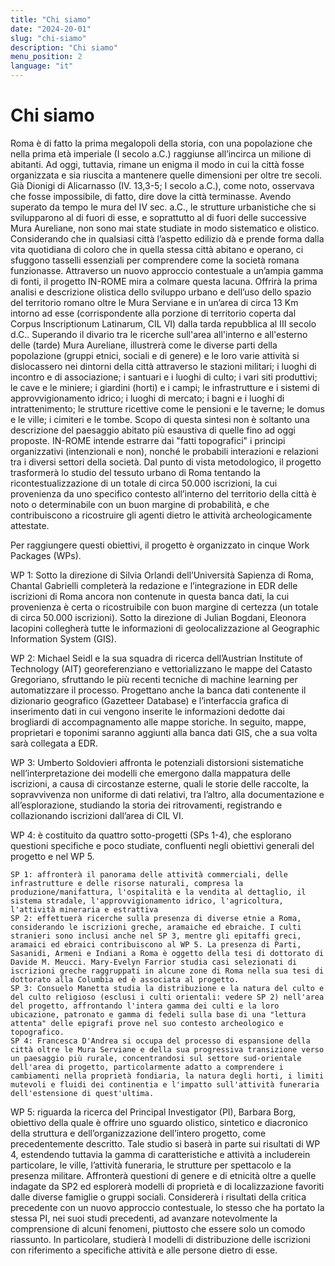 ```yaml
---
title: "Chi siamo"
date: "2024-20-01"
slug: "chi-siamo"
description: "Chi siamo"
menu_position: 2
language: "it"
---
```


# Chi siamo

Roma è di fatto la prima megalopoli della storia, con una popolazione che nella prima età imperiale (I secolo a.C.) raggiunse all’incirca un milione di abitanti. Ad oggi, tuttavia, rimane un enigma il modo in cui la città fosse organizzata e sia riuscita a mantenere quelle dimensioni per oltre tre secoli. Già Dionigi di Alicarnasso (IV. 13,3-5; I secolo a.C.), come noto, osservava che fosse impossibile, di fatto, dire dove la città terminasse. Avendo superato da tempo le mura del IV sec. a.C., le strutture urbanistiche che si svilupparono al di fuori di esse, e soprattutto al di fuori delle successive Mura Aureliane, non sono mai state studiate in modo sistematico e olistico.
Considerando che in qualsiasi città l’aspetto edilizio dà e prende forma dalla vita quotidiana di coloro che in quella stessa città abitano e operano, ci sfuggono tasselli essenziali per comprendere come la società romana funzionasse.
Attraverso un nuovo approccio contestuale a un’ampia gamma di fonti, il progetto IN-ROME mira a colmare questa lacuna. Offrirà la prima analisi e descrizione olistica dello sviluppo urbano e dell’uso dello spazio del territorio romano oltre le Mura Serviane e in un’area di circa 13 Km intorno ad esse (corrispondente alla porzione di territorio coperta dal Corpus Inscriptionum Latinarum, CIL VI) dalla tarda repubblica al III secolo d.C.. Superando il divario tra le ricerche sull'area all'interno e all'esterno delle (tarde) Mura Aureliane, illustrerà come le diverse parti della popolazione (gruppi etnici, sociali e di genere) e le loro varie attività si dislocassero nei dintorni della città attraverso le stazioni militari; i luoghi di incontro e di associazione; i santuari e i luoghi di culto; i vari siti produttivi; le cave e le miniere; i giardini (horti) e i campi; le infrastrutture e i sistemi di approvvigionamento idrico; i luoghi di mercato; i bagni e i luoghi di intrattenimento; le strutture ricettive come le pensioni e le taverne; le domus e le ville; i cimiteri e le tombe. Scopo di questa sintesi non è soltanto una descrizione del paesaggio abitato più esaustiva di quelle fino ad oggi proposte. IN-ROME intende estrarre dai "fatti topografici" i principi organizzativi (intenzionali e non), nonché le probabili interazioni e relazioni tra i diversi settori della società. Dal punto di vista metodologico, il progetto trasformerà lo studio del tessuto urbano di Roma tentando la ricontestualizzazione di un totale di circa 50.000 iscrizioni, la cui provenienza da uno specifico contesto all’interno del territorio della città è noto o determinabile con un buon margine di probabilità, e che contribuiscono a ricostruire gli agenti dietro le attività archeologicamente attestate.

Per raggiungere questi obiettivi, il progetto è organizzato in cinque Work Packages (WPs).

WP 1: Sotto la direzione di Silvia Orlandi dell’Università Sapienza di Roma, Chantal Gabrielli completerà la redazione e l’integrazione in EDR delle iscrizioni di Roma ancora non contenute in questa banca dati, la cui provenienza è certa o ricostruibile con buon margine di certezza (un totale di circa 50.000 iscrizioni). Sotto la direzione di Julian Bogdani, Eleonora Iacopini collegherà tutte le informazioni di geolocalizzazione al Geographic Information System (GIS).

WP 2: Michael Seidl e la sua squadra di ricerca dell’Austrian Institute of Technology (AIT) georeferenziano e vettorializzano le mappe del Catasto Gregoriano, sfruttando le più recenti tecniche di machine learning per automatizzare il processo. Progettano anche la banca dati contenente il dizionario geografico (Gazetteer Database) e l’interfaccia grafica di inserimento dati in cui vengono inserite le informazioni dedotte dai brogliardi di accompagnamento alle mappe storiche. In seguito, mappe, proprietari e toponimi saranno aggiunti alla banca dati GIS, che a sua volta sarà collegata a EDR.

WP 3: Umberto Soldovieri affronta le potenziali distorsioni sistematiche nell’interpretazione dei modelli che emergono dalla mappatura delle iscrizioni, a causa di circostanze esterne, quali le storie delle raccolte, la sopravvivenza non uniforme di dati relativi, tra l’altro, alla documentazione e all’esplorazione, studiando la storia dei ritrovamenti, registrando e collazionando iscrizioni dall’area di CIL VI.

WP 4: è costituito da quattro sotto-progetti (SPs 1-4), che esplorano questioni specifiche e poco studiate, confluenti negli obiettivi generali del progetto e nel WP 5.

    SP 1: affronterà il panorama delle attività commerciali, delle infrastrutture e delle risorse naturali, compresa la produzione/manifattura, l'ospitalità e la vendita al dettaglio, il sistema stradale, l'approvvigionamento idrico, l'agricoltura, l'attività mineraria e estrattiva
    SP 2: effettuerà ricerche sulla presenza di diverse etnie a Roma, considerando le iscrizioni greche, aramaiche ed ebraiche. I culti stranieri sono inclusi anche nel SP 3, mentre gli epitaffi greci, aramaici ed ebraici contribuiscono al WP 5. La presenza di Parti, Sasanidi, Armeni e Indiani a Roma è oggetto della tesi di dottorato di Davide M. Meucci. Mary-Evelyn Farrior studia casi selezionati di iscrizioni greche raggruppati in alcune zone di Roma nella sua tesi di dottorato alla Columbia ed è associata al progetto.
    SP 3: Consuelo Manetta studia la distribuzione e la natura del culto e del culto religioso (esclusi i culti orientali: vedere SP 2) nell'area del progetto, affrontando l'intera gamma dei culti e la loro ubicazione, patronato e gamma di fedeli sulla base di una "lettura attenta" delle epigrafi prove nel suo contesto archeologico e topografico.
    SP 4: Francesca D'Andrea si occupa del processo di espansione della città oltre le Mura Serviane e della sua progressiva transizione verso un paesaggio più rurale, concentrandosi sul settore sud-orientale dell'area di progetto, particolarmente adatto a comprendere i cambiamenti nella proprietà fondiaria, la natura degli horti, i limiti mutevoli e fluidi dei continentia e l'impatto sull'attività funeraria dell'estensione di quest'ultima.

WP 5: riguarda la ricerca del Principal Investigator (PI), Barbara Borg, obiettivo della quale è offrire uno sguardo olistico, sintetico e diacronico della struttura e dell’organizzazione dell’intero progetto, come precedentemente descritto. Tale studio si baserà in parte sui risultati di WP 4, estendendo tuttavia la gamma di caratteristiche e attività a includerein particolare, le ville, l’attività funeraria, le strutture per spettacolo e la presenza militare. Affronterà questioni di genere e di etnicità oltre a quelle indagate da SP2 ed esplorerà modelli di proprietà e di localizzazione favoriti dalle diverse famiglie o gruppi sociali. Considererà i risultati della critica precedente con un nuovo approccio contestuale, lo stesso che ha portato la stessa PI, nei suoi studi precedenti, ad avanzare notevolmente la comprensione di alcuni fenomeni, piuttosto che essere solo un comodo riassunto. In particolare, studierà I modelli di distribuzione delle iscrizioni con riferimento a specifiche attività e alle persone dietro di esse.
